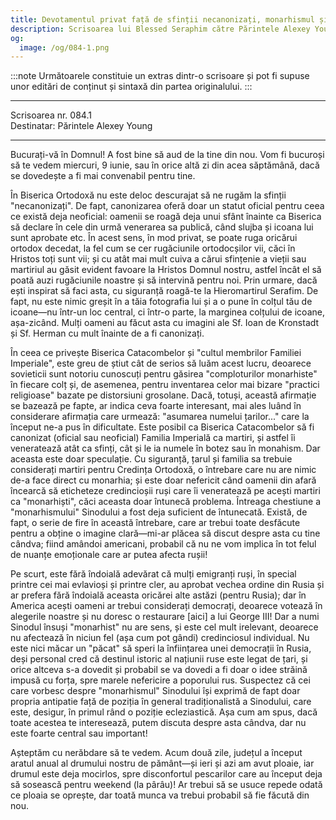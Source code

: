 ```yaml
---
title: Devotamentul privat față de sfinții necanonizați, monarhismul și Rusia modernă, venerarea Familiei Imperiale pasionare
description: Scrisoarea lui Blessed Seraphim către Părintele Alexey Young.
og:
  image: /og/084-1.png
---
```


:::note
Următoarele constituie un extras dintr-o scrisoare și pot fi supuse unor editări de conținut și sintaxă din partea originalului.
:::

---

<div style={{textAlign:'right', fontFamily:'monospace'}}>Scrisoarea nr. 084.1</div>
<div style={{textAlign:'left', fontFamily:'monospace'}}>Destinatar: Părintele Alexey Young</div>

---

Bucurați-vă în Domnul! A fost bine să aud de la tine din nou.
Vom fi bucuroși să te vedem miercuri, 9 iunie, sau în orice altă zi din acea săptămână, dacă se dovedește a fi mai convenabil pentru tine.

În Biserica Ortodoxă nu este deloc descurajat să ne rugăm la sfinții "necanonizați". De fapt, canonizarea oferă doar un statut oficial pentru ceea ce există deja neoficial: oamenii se roagă deja unui sfânt înainte ca Biserica să declare în cele din urmă venerarea sa publică, când slujba și icoana lui sunt aprobate etc. În acest sens, în mod privat, se poate ruga oricărui ortodox decedat, la fel cum se cer rugăciunile ortodocșilor vii, căci în Hristos toți sunt vii; și cu atât mai mult cuiva a cărui sfințenie a vieții sau martiriul au găsit evident favoare la Hristos Domnul nostru, astfel încât el să poată auzi rugăciunile noastre și să intervină pentru noi.
Prin urmare, dacă ești inspirat să faci asta, cu siguranță roagă-te la Hieromartirul Serafim. De fapt, nu este nimic greșit în a tăia fotografia lui și a o pune în colțul tău de icoane—nu într-un loc central, ci într-o parte, la marginea colțului de icoane, așa-zicând. Mulți oameni au făcut asta cu imagini ale Sf. Ioan de Kronstadt și Sf. Herman cu mult înainte de a fi canonizați.

În ceea ce privește Biserica Catacombelor și "cultul membrilor Familiei Imperiale", este greu de știut cât de serios să luăm acest lucru, deoarece sovieticii sunt notoriu cunoscuți pentru găsirea "comploturilor monarhiste" în fiecare colț și, de asemenea, pentru inventarea celor mai bizare "practici religioase" bazate pe distorsiuni grosolane. Dacă, totuși, această afirmație se bazează pe fapte, ar indica ceva foarte interesant, mai ales luând în considerare afirmația care urmează: "asumarea numelui țarilor..." care la început ne-a pus în dificultate. Este posibil ca Biserica Catacombelor să fi canonizat (oficial sau neoficial) Familia Imperială ca martiri, și astfel îi veneratează atât ca sfinți, cât și le ia numele în botez sau în monahism. Dar aceasta este doar speculație. Cu siguranță, țarul și familia sa trebuie considerați martiri pentru Credința Ortodoxă, o întrebare care nu are nimic de-a face direct cu monarhia; și este doar nefericit când oamenii din afară încearcă să eticheteze credincioșii ruși care îi veneratează pe acești martiri ca "monarhiști", căci aceasta doar întunecă problema. Întreaga chestiune a "monarhismului" Sinodului a fost deja suficient de întunecată. Există, de fapt, o serie de fire în această întrebare, care ar trebui toate desfăcute pentru a obține o imagine clară—mi-ar plăcea să discut despre asta cu tine cândva; fiind amândoi americani, probabil că nu ne vom implica în tot felul de nuanțe emoționale care ar putea afecta rușii!

Pe scurt, este fără îndoială adevărat că mulți emigranți ruși, în special printre cei mai evlavioși și printre cler, au aprobat vechea ordine din Rusia și ar prefera fără îndoială aceasta oricărei alte astăzi (pentru Rusia); dar în America acești oameni ar trebui considerați democrați, deoarece votează în alegerile noastre și nu doresc o restaurare [aici] a lui George III! Dar a numi Sinodul însuși "monarhist" nu are sens, și este cel mult irelevant, deoarece nu afectează în niciun fel (așa cum pot gândi) credinciosul individual. Nu este nici măcar un "păcat" să speri la înființarea unei democrații în Rusia, deși personal cred că destinul istoric al națiunii ruse este legat de țari, și orice altceva s-a dovedit și probabil se va dovedi a fi doar o idee străină impusă cu forța, spre marele nefericire a poporului rus. Suspectez că cei care vorbesc despre "monarhismul" Sinodului își exprimă de fapt doar propria antipatie față de poziția în general tradiționalistă a Sinodului, care este, desigur, în primul rând o poziție ecleziastică. Așa cum am spus, dacă toate acestea te interesează, putem discuta despre asta cândva, dar nu este foarte central sau important!

Așteptăm cu nerăbdare să te vedem. Acum două zile, județul a început aratul anual al drumului nostru de pământ—și ieri și azi am avut ploaie, iar drumul este deja mocirlos, spre disconfortul pescarilor care au început deja să sosească pentru weekend (la pârâu)! Ar trebui să se usuce repede odată ce ploaia se oprește, dar toată munca va trebui probabil să fie făcută din nou.

